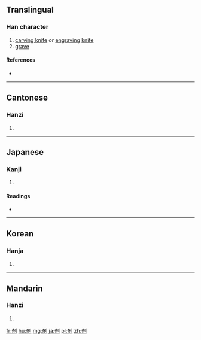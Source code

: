==Translingual==

===Han character===
{{Han char|rn=18|rad=刀|as=08|sn=10|four=4260<sub>0</sub>|canj=大口中弓 (KRLN)|ids=⿰[[奇]][[刂]]}}

# [[carving knife]] or [[engraving]] [[knife]]
# [[grave]]

====References====
* {{Han ref|kx=0141.270|dkj=02054|dj=0321.060|hdz=10343.180|uh=525E|ud=21086|bh=D0E9|bd=53481}}

----

==Cantonese==

===Hanzi===
{{yue-hanzi|jyut=|y=[[gei1]], [[gei2]]}}

# {{defn|lang=yue|sort=刀08}}

----

==Japanese==

===Kanji===
{{ja-kanji|grade=|rs=刀08}}

# {{defn|lang=ja|sort=刀08}}

====Readings====
* {{ja-readings|on=[[き]] (ki)|kun=[[きざむ]] (kizamu)}}

----

==Korean==

===Hanja===
{{ko-hanja|hangeul=기|rv=gi|mr=ki}}

# {{defn|lang=ko|sort=刀08}}

----

==Mandarin==

===Hanzi===
{{cmn-hanzi|pin=[[jī]] ([[ji1]]), [[lüè]] ([[lüe4]])|wg=[[chi1|chi<sup>1</sup>]], [[lüeh4|lüeh<sup>4</sup>]]}}

# {{defn|lang=cmn|sort=刀08}}

[[fr:剞]]
[[hu:剞]]
[[mg:剞]]
[[ja:剞]]
[[pl:剞]]
[[zh:剞]]